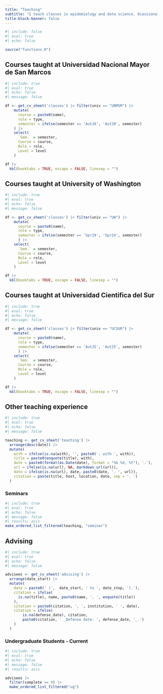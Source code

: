 ```yaml
---
title: "Teaching"
subtitle: "I teach classes in epidemiology and data science. Ocassionally, I had the opportunity to teach basic sciences and pre-med classes."
title-block-banner: false
---
```

```r
#| include: false
#| eval: true
#| echo: false

source("functions.R")
```
## Courses taught at Universidad Nacional Mayor de San Marcos
```r
#| include: true
#| eval: true
#| echo: false
#| message: false

df <- get_cv_sheet('classes') |> filter(univ == "UNMSM") |>
    mutate(
      course = paste0(name),
      role = type,
      semester = ifelse(semester == 'Aut20', 'Aut20', semester)
    ) |> 
    select(
      `Sem.` = semester,
      Course = course,
      Role = role,
      Level = level
    ) 

df |> 
  kbl(booktabs = TRUE, escape = FALSE, linesep = "")
```

## Courses taught at University of Washington
```r
#| include: true
#| eval: true
#| echo: false
#| message: false

df <- get_cv_sheet('classes') |> filter(univ == "UW") |>
    mutate(
      course = paste0(name),
      role = type, 
      semester = ifelse(semester == 'Spr24', 'Spr24', semester)
      ) |> 
    select(
      `Sem.` = semester,
      Course = course,
      Role = role,
      Level = level
    ) 

df |> 
  kbl(booktabs = TRUE, escape = FALSE, linesep = "")
```

## Courses taught at Universidad Cientifica del Sur

```r
#| include: true
#| eval: true
#| echo: false
#| message: false

df <- get_cv_sheet('classes') |> filter(univ == "UCSUR") |>
    mutate(
      course = paste0(name),
      role = type, 
      semester = ifelse(semester == 'Aut25', 'Aut25', semester)
      ) |> 
    select(
      `Sem.` = semester,
      Course = course,
      Role = role,
      Level = level
    ) 

df |> 
  kbl(booktabs = TRUE, escape = FALSE, linesep = "")
```

## Other teaching experience

```r
#| include: true
#| eval: true
#| echo: false
#| message: false

teaching <- get_cv_sheet('teaching') |>
  arrange(desc(date)) |> 
  mutate(
    with = ifelse(is.na(with), '', paste0(', with ', with)),
    title = paste0(enquote(title), with),
    date = paste0(format(as.Date(date), format = "%b %d, %Y"), '.'),
    url = ifelse(is.na(url), NA, markdown_url(url)),
    date = ifelse(is.na(url), date, paste0(date, '. ', url)), 
    citation = paste(title, host, location, date, sep = '. ')
  )
```
### Seminars
```r
#| include: true
#| eval: true
#| echo: false
#| message: false
#| results: asis
make_ordered_list_filtered(teaching, "seminar")
```

## Advising
```r
#| include: true
#| eval: true
#| echo: false
#| message: false

advisees <- get_cv_sheet('advising') |>
  arrange(date_start) |> 
  mutate(
    date = paste0(' (',  date_start, ' to ', date_stop, ').'),
    citation = ifelse(
      is.na(title), name, paste0(name, ', ', enquote(title))
    ),
    citation = paste0(citation, ', ', institution, ' ', date), 
    citation = ifelse(
        is.na(defense_date), citation, 
        paste0(citation, ' _Defense date: ', defense_date, '_.')
    )
  )
```
### Undergraduate Students - Current
```r
#| include: true
#| eval: true
#| echo: false
#| message: false
#| results: asis

advisees |> 
  filter(complete == 0) |>
  make_ordered_list_filtered("ug")
```
